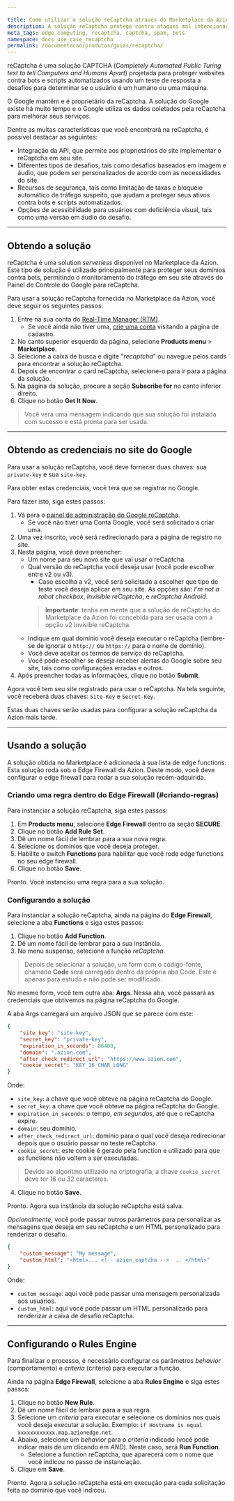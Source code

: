 ```yaml
---

title: Como utilizar a solução reCaptcha através do Marketplace da Azion
description: A solução reCaptcha protege contra ataques mal intencionados de bots, SPAM e outros.
meta_tags: edge computing, recaptcha, captcha, spam, bots
namespace: docs_use_case_recaptcha
permalink: /documentacao/produtos/guias/recaptcha/
---
```


reCaptcha é uma solução CAPTCHA (*Completely Automated Public Turing test to tell Computers and Humans Apart*) projetada para proteger websites contra bots e scripts automatizados usando um teste de resposta a desafios para determinar se o usuário é um humano ou uma máquina.

O Google mantém e é proprietário da reCaptcha. A solução do Google existe há muito tempo e o Google utiliza os dados coletados pela reCaptcha para melhorar seus serviços.

Dentre as muitas características que você encontrará na reCaptcha, é possível destacar as seguintes:

- Integração da API, que permite aos proprietários do site implementar o reCaptcha em seu site.
- Diferentes tipos de desafios, tais como desafios baseados em imagem e áudio, que podem ser personalizados de acordo com as necessidades do site.
- Recursos de segurança, tais como limitação de taxas e bloqueio automático de tráfego suspeito, que ajudam a proteger seus ativos contra bots e scripts automatizados.
- Opções de acessibilidade para usuários com deficiência visual, tais como uma versão em áudio do desafio.

---

## Obtendo a solução

reCaptcha é uma solution *serverless* disponível no Marketplace da Azion. Este tipo de solução é utilizado principalmente para proteger seus domínios contra bots, permitindo o monitoramento do tráfego em seu site através do Painel de Controle do Google para reCaptcha.

Para usar a solução reCaptcha fornecida no Marketplace da Azion, você deve seguir os seguintes passos:

1. Entre na sua conta do [Real-Time Manager (RTM)](https://manager.azion.com/).
    - Se você ainda não tiver uma, [crie uma conta](https://manager.azion.com/signup/) visitando a página de cadastro.
2. No canto superior esquerdo da página, selecione **Products menu** > **Marketplace**.
3. Selecione a caixa de busca e digite "*recaptcha*" ou navegue pelos cards para encontrar a solução reCaptcha.
4. Depois de encontrar o card reCaptcha, selecione-o para ir para a página da solução.
5. Na página da solução, procure a seção **Subscribe for** no canto inferior direito.
6. Clique no botão **Get It Now**.

> Você verá uma mensagem indicando que sua solução foi instalada com sucesso e está pronta para ser usada.

---

## Obtendo as credenciais no site do Google

Para usar a solução reCaptcha, você deve fornecer duas chaves: sua `private-key` e sua `site-key`. 

Para obter estas credenciais, você terá que se registrar no Google. 

Para fazer isto, siga estes passos:

1. Vá para o [painel de administração do Google reCaptcha](https://developers.google.com/recaptcha).
    - Se você não tiver uma Conta Google, você será solicitado a criar uma.
2. Uma vez inscrito, você será redirecionado para a página de registro no site.
3. Nesta página, você deve preencher:
    - Um nome para seu novo site que vai usar o reCaptcha.
    - Qual versão do reCaptcha você deseja usar (você pode escolher entre v2 ou v3).
        - Caso escolha a v2, você será solicitado a escolher que tipo de teste você deseja aplicar em seu site. As opções são: *I'm not a robot checkbox*, *Invisible reCaptcha*, e *reCaptcha Android*.
        > **Importante**: tenha em mente que a solução de reCaptcha do Marketplace da Azion foi concebida para ser usada com a opção v2 Invisible reCaptcha.
    - Indique em qual domínio você deseja executar o reCaptcha (lembre-se de ignorar o `http://` ou `https://` para o nome de domínio).
    - Você deve aceitar os termos de serviço do reCaptcha.
    - Você pode escolher se deseja receber alertas do Google sobre seu site, tais como configurações erradas e outros.
4. Após preencher todas as informações, clique no botão **Submit**.

Agora você tem seu site registrado para usar o reCaptcha. Na tela seguinte, você receberá duas chaves: `Site-Key` e `Secret-Key`.

Estas duas chaves serão usadas para configurar a solução reCaptcha da Azion mais tarde.

---

## Usando a solução

A solução obtida no Marketplace é adicionada à sua lista de edge functions. Esta solução roda sob o Edge Firewall da Azion. Deste modo, você deve configurar o edge firewall para rodar a sua solução recém-adquirida.

### Criando uma regra dentro do Edge Firewall (#criando-regras)

Para instanciar a solução reCaptcha, siga estes passos:

1. Em **Products menu**, selecione **Edge Firewall** dentro da seção **SECURE**.
2. Clique no botão **Add Rule Set**.
3. Dê um nome fácil de lembrar para a sua nova regra.
4. Selecione os domínios que você deseja proteger.
5. Habilite o switch **Functions** para habilitar que você rode edge functions no seu edge firewall.
6. Clique no botão **Save**.

Pronto. Você instanciou uma regra para a sua solução.

### Configurando a solução

Para instanciar a solução reCaptcha, ainda na página do **Edge Firewall**, selecione a aba **Functions** e siga estes passos:

1. Clique no botão **Add Function**.
2. Dê um nome fácil de lembrar para a sua instância.
3. No menu suspenso, selecione a função *reCaptcha*.

> Depois de selecionar a solução, um form com o código-fonte, chamado **Code** será carregado dentro da própria aba Code. Este é apenas para estudo e não pode ser modificado.

No mesmo form, você tem outra aba: **Args**. Nessa aba, você passará as credenciais que obtivemos na página reCaptcha do Google.

A aba Args carregará um arquivo JSON que se parece com este:

```json
{
    "site_key": "site-key",
    "secret_key": "private-key",
    "expiration_in_seconds": 86400,
    "domain": ".azion.com",
    "after_check_redirect_url": "https://www.azion.com",
    "cookie_secret": "KEY_16_CHAR_LONG"
}
```
Onde:
- `site_key`: a chave que você obteve na página reCaptcha do Google.
- `secret_key`: a chave que você obteve na página reCaptcha do Google.
- `expiration_in_seconds`: o tempo, *em segundos*, até que o reCaptcha expire.
- `domain`: seu domínio.
- `after_check_redirect_url`: domínio para o qual você deseja redirecionar depois que o usuário passar no teste reCaptcha.
- `cookie_secret`: este cookie é gerado pela function e utilizado para que as functions não voltem a ser executadas. 

> Devido ao algoritmo utilizado na criptografia, a chave `cookie_secret` deve ter 16 ou 32 caracteres.

4. Clique no botão **Save**.

Pronto. Agora sua instância da solução reCaptcha está salva.

*Opcionalmente*, você pode passar outros parâmetros para personalizar as mensagens que deseja em seu reCaptcha e um HTML personalizado para renderizar o desafio.

```json
{
    "custom_message": "My message",
    "custom_html": "<html>... <!-- azion_captcha -->  .. </html>"
}
```

Onde:
- `custom_message`: aqui você pode passar uma mensagem personalizada aos usuários.
- `custom_html`: aqui você pode passar um HTML personalizado para renderizar a caixa de desafio reCaptcha.

---

## Configurando o Rules Engine

Para finalizar o processo, é necessário configurar os parâmetros *behavior* (comportamento) e *criteria* (critério) para executar a função.

Ainda na página **Edge Firewall**, selecione a aba **Rules Engine** e siga estes passos:

1. Clique no botão **New Rule**.
2. Dê um nome fácil de lembrar para a sua regra.
3. Selecione um *criteria* para executar e selecione os domínios nos quais você deseja executar a solução. Exemplo: `if Hostname is equal xxxxxxxxxxxx.map.azionedge.net`.
4. Abaixo, selecione um *behavior* para o *criteria* indicado (você pode indicar mais de um clicando em *AND*). Neste caso, será **Run Function**.
    - Selecione a function reCaptcha, que aparecerá com o nome que você indicou no passo de instanciação.
5. Clique em **Save**.

Pronto. Agora a solução reCaptcha está em execução para cada solicitação feita ao domínio que você indicou.


